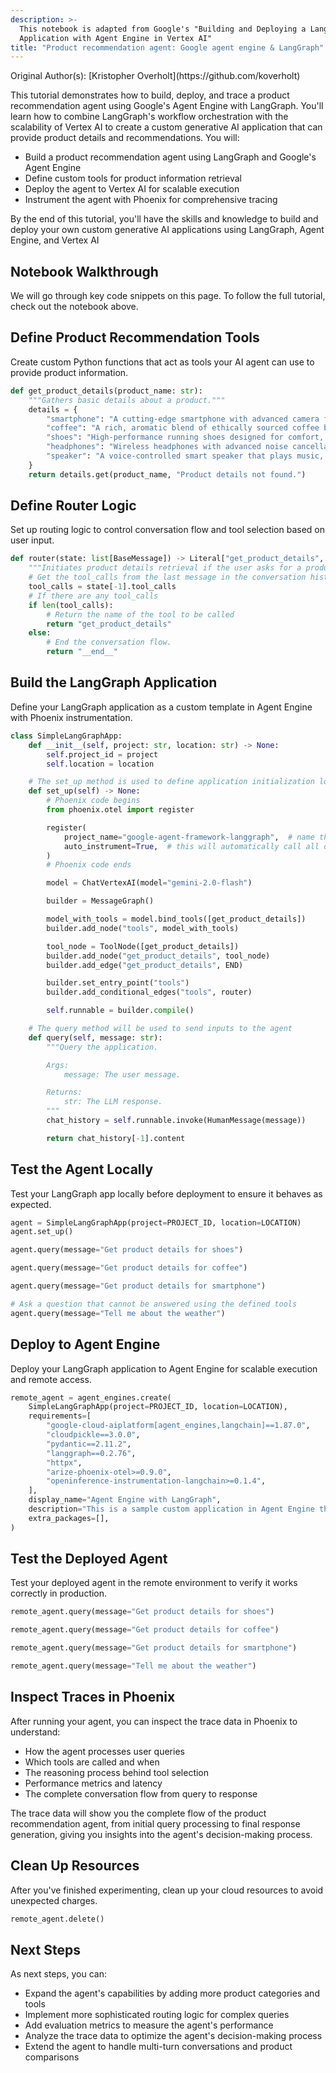 ```yaml
---
description: >-
  This notebook is adapted from Google's "Building and Deploying a LangGraph
  Application with Agent Engine in Vertex AI"
title: "Product recommendation agent: Google agent engine & LangGraph"
---
```


<Note>
Original Author(s): [Kristopher Overholt](https://github.com/koverholt)
</Note>

<Card
  title="Google Agent Engine Tracing Tutorial"
  href="https://colab.research.google.com/github/arize-ai/phoenix/blob/main/tutorials/tracing/google_agent_engine_tracing_tutorial.ipynb"
/>

This tutorial demonstrates how to build, deploy, and trace a product recommendation agent using Google's Agent Engine with LangGraph. You'll learn how to combine LangGraph's workflow orchestration with the scalability of Vertex AI to create a custom generative AI application that can provide product details and recommendations. You will:

* Build a product recommendation agent using LangGraph and Google's Agent Engine
* Define custom tools for product information retrieval
* Deploy the agent to Vertex AI for scalable execution
* Instrument the agent with Phoenix for comprehensive tracing

By the end of this tutorial, you'll have the skills and knowledge to build and deploy your own custom generative AI applications using LangGraph, Agent Engine, and Vertex AI

## Notebook Walkthrough

&#x20;We will go through key code snippets on this page. To follow the full tutorial, check out the notebook above.&#x20;

## Define Product Recommendation Tools

Create custom Python functions that act as tools your AI agent can use to provide product information.

```python
def get_product_details(product_name: str):
    """Gathers basic details about a product."""
    details = {
        "smartphone": "A cutting-edge smartphone with advanced camera features and lightning-fast processing.",
        "coffee": "A rich, aromatic blend of ethically sourced coffee beans.",
        "shoes": "High-performance running shoes designed for comfort, support, and speed.",
        "headphones": "Wireless headphones with advanced noise cancellation technology for immersive audio.",
        "speaker": "A voice-controlled smart speaker that plays music, sets alarms, and controls smart home devices.",
    }
    return details.get(product_name, "Product details not found.")
```

## Define Router Logic

Set up routing logic to control conversation flow and tool selection based on user input.

```python
def router(state: list[BaseMessage]) -> Literal["get_product_details", "__end__"]:
    """Initiates product details retrieval if the user asks for a product."""
    # Get the tool_calls from the last message in the conversation history.
    tool_calls = state[-1].tool_calls
    # If there are any tool_calls
    if len(tool_calls):
        # Return the name of the tool to be called
        return "get_product_details"
    else:
        # End the conversation flow.
        return "__end__"
```

## Build the LangGraph Application

Define your LangGraph application as a custom template in Agent Engine with Phoenix instrumentation.

```python
class SimpleLangGraphApp:
    def __init__(self, project: str, location: str) -> None:
        self.project_id = project
        self.location = location

    # The set_up method is used to define application initialization logic
    def set_up(self) -> None:
        # Phoenix code begins
        from phoenix.otel import register

        register(
            project_name="google-agent-framework-langgraph",  # name this to whatever you would like
            auto_instrument=True,  # this will automatically call all openinference libraries (e.g. openinference-instrumentation-langchain)
        )
        # Phoenix code ends

        model = ChatVertexAI(model="gemini-2.0-flash")

        builder = MessageGraph()

        model_with_tools = model.bind_tools([get_product_details])
        builder.add_node("tools", model_with_tools)

        tool_node = ToolNode([get_product_details])
        builder.add_node("get_product_details", tool_node)
        builder.add_edge("get_product_details", END)

        builder.set_entry_point("tools")
        builder.add_conditional_edges("tools", router)

        self.runnable = builder.compile()

    # The query method will be used to send inputs to the agent
    def query(self, message: str):
        """Query the application.

        Args:
            message: The user message.

        Returns:
            str: The LLM response.
        """
        chat_history = self.runnable.invoke(HumanMessage(message))

        return chat_history[-1].content
```

## Test the Agent Locally

Test your LangGraph app locally before deployment to ensure it behaves as expected.

```python
agent = SimpleLangGraphApp(project=PROJECT_ID, location=LOCATION)
agent.set_up()
```

```python
agent.query(message="Get product details for shoes")
```

```python
agent.query(message="Get product details for coffee")
```

```python
agent.query(message="Get product details for smartphone")
```

```python
# Ask a question that cannot be answered using the defined tools
agent.query(message="Tell me about the weather")
```

## Deploy to Agent Engine

Deploy your LangGraph application to Agent Engine for scalable execution and remote access.

```python
remote_agent = agent_engines.create(
    SimpleLangGraphApp(project=PROJECT_ID, location=LOCATION),
    requirements=[
        "google-cloud-aiplatform[agent_engines,langchain]==1.87.0",
        "cloudpickle==3.0.0",
        "pydantic==2.11.2",
        "langgraph==0.2.76",
        "httpx",
        "arize-phoenix-otel>=0.9.0",
        "openinference-instrumentation-langchain>=0.1.4",
    ],
    display_name="Agent Engine with LangGraph",
    description="This is a sample custom application in Agent Engine that uses LangGraph",
    extra_packages=[],
)
```

## Test the Deployed Agent

Test your deployed agent in the remote environment to verify it works correctly in production.

```python
remote_agent.query(message="Get product details for shoes")
```

```python
remote_agent.query(message="Get product details for coffee")
```

```python
remote_agent.query(message="Get product details for smartphone")
```

```python
remote_agent.query(message="Tell me about the weather")
```

## Inspect Traces in Phoenix

After running your agent, you can inspect the trace data in Phoenix to understand:

* How the agent processes user queries
* Which tools are called and when
* The reasoning process behind tool selection
* Performance metrics and latency
* The complete conversation flow from query to response

The trace data will show you the complete flow of the product recommendation agent, from initial query processing to final response generation, giving you insights into the agent's decision-making process.

## Clean Up Resources

After you've finished experimenting, clean up your cloud resources to avoid unexpected charges.

```python
remote_agent.delete()
```

## Next Steps

As next steps, you can:

* Expand the agent's capabilities by adding more product categories and tools
* Implement more sophisticated routing logic for complex queries
* Add evaluation metrics to measure the agent's performance
* Analyze the trace data to optimize the agent's decision-making process
* Extend the agent to handle multi-turn conversations and product comparisons